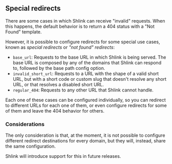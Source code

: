 ## Special redirects

There are some cases in which Shlink can receive "invalid" requests. When this happens, the default behavior is to return a 404 status with a "Not Found" template.

However, it is possible to configure redirects for some special use cases, known as *special redirects* or *"not found" redirects*:

* `base_url`: Requests to the base URL in which Shlink is being served. The base URL is composed by any of the domains that Shlink can respond to, followed by the base path config option.
* `invalid_short_url`: Requests to a URL with the shape of a valid short URL, but with a short code or custom slug that doesn't resolve any short URL, or that resolves a disabled short URL.
* `regular_404`: Requests to any other URL that Shlink cannot handle.

Each one of these cases can be configured individually, so you can redirect to different URLs for each one of them, or even configure redirects for some of them and leave the 404 behavior for others.

### Considerations

The only consideration is that, at the moment, it is not possible to configure different redirect destinations for every domain, but they will, instead, share the same configuration.

Shlink will introduce support for this in future releases.
